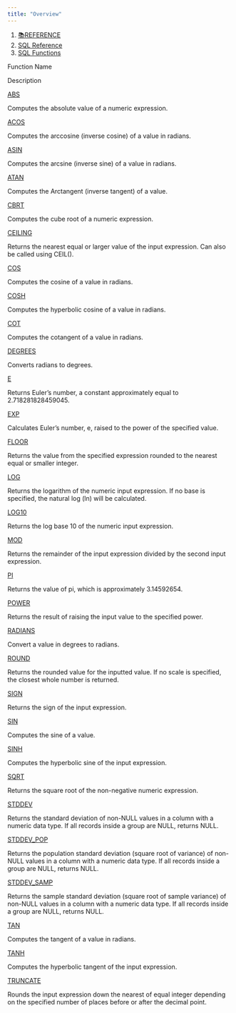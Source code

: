 ```yaml
---
title: "Overview"
---
```


1. [📚REFERENCE](/reference)
2. [SQL Reference](/reference/sql-reference)
3. [SQL Functions](/reference/sql-reference/all-functions)

Function Name

Description

[ABS](/reference/sql-reference/all-functions/math/abs)

Computes the absolute value of a numeric expression.

[ACOS](/reference/sql-reference/all-functions/math/acos)

Computes the arccosine (inverse cosine) of a value in radians.

[ASIN](/reference/sql-reference/all-functions/math/asin)

Computes the arcsine (inverse sine) of a value in radians.

[ATAN](/reference/sql-reference/all-functions/math/atan)

Computes the Arctangent (inverse tangent) of a value.

[CBRT](/reference/sql-reference/all-functions/math/cbrt)

Computes the cube root of a numeric expression.

[CEILING](/reference/sql-reference/all-functions/math/ceiling)

Returns the nearest equal or larger value of the input expression. Can also be called using CEIL().

[COS](/reference/sql-reference/all-functions/math/cos)

Computes the cosine of a value in radians.

[COSH](/reference/sql-reference/all-functions/math/cosh)

Computes the hyperbolic cosine of a value in radians.

[COT](/reference/sql-reference/all-functions/math/cot)

Computes the cotangent of a value in radians.

[DEGREES](/reference/sql-reference/all-functions/math/degrees)

Converts radians to degrees.

[E](/reference/sql-reference/all-functions/math/e)

Returns Euler’s number, a constant approximately equal to 2.718281828459045.

[EXP](/reference/sql-reference/all-functions/math/exp)

Calculates Euler’s number, e, raised to the power of the specified value.

[FLOOR](/reference/sql-reference/all-functions/math/floor)

Returns the value from the specified expression rounded to the nearest equal or smaller integer.

[LOG](/reference/sql-reference/all-functions/math/log)

Returns the logarithm of the numeric input expression. If no base is specified, the natural log (ln) will be calculated.

[LOG10](/reference/sql-reference/all-functions/math/log10)

Returns the log base 10 of the numeric input expression.

[MOD](/reference/sql-reference/all-functions/math/mod)

Returns the remainder of the input expression divided by the second input expression.

[PI](/reference/sql-reference/all-functions/math/pi)

Returns the value of pi, which is approximately 3.14592654.

[POWER](/reference/sql-reference/all-functions/math/power)

Returns the result of raising the input value to the specified power.

[RADIANS](/reference/sql-reference/all-functions/math/radians)

Convert a value in degrees to radians.

[ROUND](/reference/sql-reference/all-functions/math/round)

Returns the rounded value for the inputted value. If no scale is specified, the closest whole number is returned.

[SIGN](/reference/sql-reference/all-functions/math/sign)

Returns the sign of the input expression.

[SIN](/reference/sql-reference/all-functions/math/sin)

Computes the sine of a value.

[SINH](/reference/sql-reference/all-functions/math/sinh)

Computes the hyperbolic sine of the input expression.

[SQRT](/reference/sql-reference/all-functions/math/sqrt)

Returns the square root of the non-negative numeric expression.

[STDDEV](/reference/sql-reference/all-functions/aggregate/stddev)

Returns the standard deviation of non-NULL values in a column with a numeric data type. If all records inside a group are NULL, returns NULL.

[STDDEV\_POP](/reference/sql-reference/all-functions/aggregate/stddev_pop)

Returns the population standard deviation (square root of variance) of non-NULL values in a column with a numeric data type. If all records inside a group are NULL, returns NULL.

[STDDEV\_SAMP](/reference/sql-reference/all-functions/aggregate/stddev_samp)

Returns the sample standard deviation (square root of sample variance) of non-NULL values in a column with a numeric data type. If all records inside a group are NULL, returns NULL.

[TAN](/reference/sql-reference/all-functions/math/tan)

Computes the tangent of a value in radians.

[TANH](/reference/sql-reference/all-functions/math/tanh)

Computes the hyperbolic tangent of the input expression.

[TRUNCATE](/reference/sql-reference/all-functions/math/truncate)

Rounds the input expression down the nearest of equal integer depending on the specified number of places before or after the decimal point.
